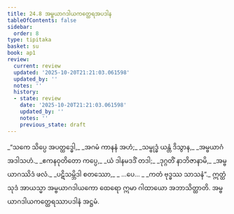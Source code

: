 ```yaml
---
title: 24.8 အမ္ဗယာဂဒါယကတ္ထေရအပဒါန
tableOfContents: false
sidebar:
  order: 8
type: tipitaka
basket: su
book: ap1
review:
  current: review
  updated: '2025-10-20T21:21:03.061598'
  updated_by: ''
  notes: ''
  history:
  - state: review
    date: '2025-10-20T21:21:03.061598'
    updated_by: ''
    notes: ''
    previous_state: draft
---
```



<DynamicBreadcrumb />


<ReviewStatus review={frontmatter.review} showDetails={true} />

<HypothesisAnnotation frontmatter={frontmatter} />

<Division number="30" book="ap1" e="ch" v="20" p="248">

<Paragraph number="3016" type="verses" book="ap1">
_“သကေ သိပ္ပေ အပတ္ထဒ္ဓေါ,_  
_အဂမံ ကာနနံ အဟံ;_  
_သမ္ဗုဒ္ဓံ ယန္တံ ဒိသွာန,_  
_အမ္ဗယာဂံ အဒါသဟံ._  

</Paragraph>

</Division>
<Division number="31" book="ap1" e="ch" v="20" p="248">

<Paragraph number="3017" type="verses" book="ap1">
_ဧကနဝုတိတော ကပ္ပေ,_  
_ယံ ဒါနမဒဒိံ တဒါ;_  
_ဒုဂ္ဂတိံ နာဘိဇာနာမိ,_  
_အမ္ဗယာဂဿိဒံ ဖလံ._  

</Paragraph>

</Division>
<Division number="32" book="ap1" e="ch" v="20" p="248">

<Paragraph number="3018" type="verses" book="ap1">
_ပဋိသမ္ဘိဒါ စတဿော,_  
_ …ပေ… _  
_ကတံ ဗုဒ္ဓဿ သာသနံ”._  

</Paragraph>

<Paragraph number="3019" book="ap1">
ဣတ္ထံ သုဒံ အာယသ္မာ အမ္ဗယာဂဒါယကော ထေရော ဣမာ ဂါထာယော အဘာသိတ္ထာတိ.

</Paragraph>
</Division>

<Paragraph number="3020" type="center" book="ap1">
အမ္ဗယာဂဒါယကတ္ထေရဿာပဒါနံ အဋ္ဌမံ.
</Paragraph>